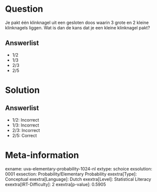 Question
========

Je pakt één klinknagel uit een gesloten doos waarin 3 grote en 2 kleine
klinknagels liggen. Wat is dan de kans dat je een kleine klinknagel
pakt?

Answerlist
----------

* 1/2
* 1/3
* 2/3
* 2/5

Solution
========

Answerlist
----------

* 1/2: Incorrect
* 1/3: Incorrect
* 2/3: Incorrect
* 2/5: Correct

Meta-information
================
exname: uva-elementary-probability-1024-nl
extype: schoice
exsolution: 0001
exsection: Probability/Elementary Probability
exextra[Type]: Conceptual
exextra[Language]: Dutch
exextra[Level]: Statistical Literacy
exextra[IRT-Difficulty]: 2
exextra[p-value]: 0.5905
